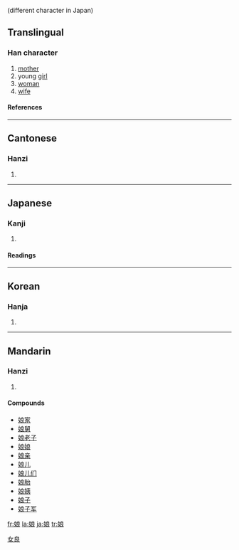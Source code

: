 {{see|孃}} (different character in Japan)

==Translingual==
===Han character===
{{Han char|rn=38|rad=女|as=07|sn=10|four=4343<sub>2</sub>|canj=女戈日女 (VIAV)}}
# [[mother]]
# young [[girl]]
# [[woman]]
# [[wife]]
====References====
{{Han ref|kx=0262.160|dkj=06304|dj=0529.060|hdz=21054.050|uh=5A18|ud=23064|bh=AE51|bd=44625}}
----
==Cantonese==
===Hanzi===
{{yue-hanzi|jyut=|y=[[neung4]]}}
# {{defn|Cantonese}}
----
==Japanese==
===Kanji===
{{ja-kanji|grade=c|rs=女07}}
# {{defn|Japanese}} 
====Readings====
{{ja-readings|on=[[じょう]] (jō), [[にょう]] (nyō)|kun=[[むすめ]] (musume)}}
----
==Korean==
===Hanja===
{{ko-hanja|hangeul=[[낭]]|rv=nang|mr=nang}}
# {{defn|Korean}}


[[Category:CJKV simplified characters which already existed as traditional characters|女良]]
----
==Mandarin==
===Hanzi===
{{cmn-hanzi|pin=[[niáng]] ([[niang2]])|wg=[[niang2|niang<sup>2</sup>]]}}
# {{defn|Mandarin}}

====Compounds====
*[[娘家]]
*[[娘舅]]
*[[娘老子]]
*[[娘娘]]
*[[娘亲]]
*[[娘儿]]
*[[娘儿们]]
*[[娘胎]]
*[[娘姨]]
*[[娘子]]
*[[娘子军]]

[[fr:娘]]
[[la:娘]]
[[ja:娘]]
[[tr:娘]]